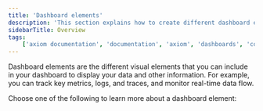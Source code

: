 ```yaml
---
title: 'Dashboard elements'
description: 'This section explains how to create different dashboard elements and add them to your dashboard.'
sidebarTitle: Overview
tags:
    ['axiom documentation', 'documentation', 'axiom', 'dashboards', 'collaboration', 'queries', 'visualizations', 'filters', 'charts', 'simple query builder', 'advanced query builder']
---
```


Dashboard elements are the different visual elements that you can include in your dashboard to display your data and other information. For example, you can track key metrics, logs, and traces, and monitor real-time data flow.

Choose one of the following to learn more about a dashboard element:

<CardGroup cols={2}>
<Card
    title="Filter bar"
    icon="filter"
    href="/query-data/filters"
>
</Card>
<Card
    title="Heatmap"
    icon="grid"
    href="/dashboard-elements/heatmap"
>
</Card>
<Card
    title="Log stream"
    icon="screencast"
    href="/dashboard-elements/log-stream"
>
</Card>
<Card
    title="Monitor list"
    icon="desktop"
    href="/dashboard-elements/monitor-list"
>
</Card>
<Card
    title="Note"
    icon="note-sticky"
    href="/dashboard-elements/note"
>
</Card>
<Card
    title="Pie chart"
    icon="chart-pie"
    href="/dashboard-elements/pie-chart"
>
</Card>
<Card
    title="Scatter plot"
    icon="chart-scatter"
    href="/dashboard-elements/scatter-plot"
>
</Card>
<Card
    title="Statistic"
    icon="1"
    href="/dashboard-elements/statistic"
>
</Card>
<Card
    title="Table"
    icon="table"
    href="/dashboard-elements/table"
>
</Card>
<Card
    title="Time series"
    icon="chart-line"
    href="/dashboard-elements/time-series"
>
</Card>
</CardGroup>
